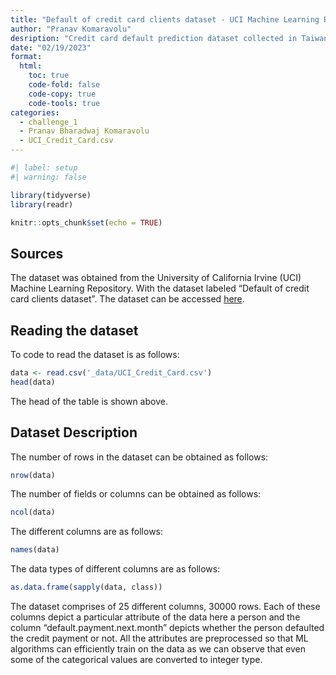 ```yaml
---
title: "Default of credit card clients dataset - UCI Machine Learning Repository"
author: "Pranav Komaravolu"
desription: "Credit card default prediction dataset collected in Taiwan"
date: "02/19/2023"
format:
  html:
    toc: true
    code-fold: false
    code-copy: true
    code-tools: true
categories:
  - challenge_1
  - Pranav Bharadwaj Komaravolu
  - UCI_Credit_Card.csv
---
```


```r
#| label: setup
#| warning: false

library(tidyverse)
library(readr)

knitr::opts_chunk$set(echo = TRUE)
```
<!--## Instructions

This document provides yaml header inforamtion you will need to replicate each week to submit your homework or other blog posts. Please observe the following conventions:

-   Save your own copy of this template as a blog post in the `posts` folder, naming it `FirstLast_hwX.qmd`
-   Edit the yaml header to change your author name - use the same name each week
-   include a *description* that is reader friendly
-   update the *category* list to indicate the type of submission, the data used, the main packages or techniques, your name, or any thing else to make your document easy to find
-   edit as a normal qmd/rmd file


```r
x <- c(2,3,4,5)
mean(x)
```
-->
## Sources
The dataset was obtained from the University of California Irvine (UCI) Machine Learning Repository. With the dataset labeled "Default of credit card clients dataset". The dataset can be accessed <a href="https://archive.ics.uci.edu/ml/datasets/default+of+credit+card+clients">here</a>.

## Reading the dataset
To code to read the dataset is as follows:
```r
data <- read.csv('_data/UCI_Credit_Card.csv')
head(data)
```
The head of the table is shown above.

## Dataset Description
The number of rows in the dataset can be obtained as follows:
```r
nrow(data)
```
The number of fields or columns can be obtained as follows:
```r
ncol(data)
```
The different columns are as follows:
```r
names(data)
```
The data types of different columns are as follows: 
```r
as.data.frame(sapply(data, class))
```
The dataset comprises of 25 different columns, 30000 rows. Each of these columns depict a particular attribute of the data here a person and the column "default.payment.next.month" depicts whether the person defaulted the credit payment or not. All the attributes are preprocessed so that ML algorithms can efficiently train on the data as we can observe that even some of the categorical values are converted to integer type.


<!--## Rendering your post

When you click the **Render** button a document will be generated that includes both content and the output of embedded code. 

:::{.callout-warning}
Be sure that you have moved your `*.qmd` file into the `posts` folder **BEFORE** you render it, so that all files are stored in the correct location.
:::

:::{.callout-important}
Only render a single file - don't try to render the whole website!
:::

:::{.callout-note}
## Pilot Student Blogs

We are piloting a workflow including individual student websites with direted and limited pull requests back to course blogs. Please let us know if you would like to participate.
:::

## Reading in data files

The easiest data source to use - at least initially - is to choose something easily accessible, either from our `_data` folder provided, or from an online source that is publicly available.

:::{.callout-tip}
## Using Other Data
If you would like to use a source that you have access to and it is small enough and you don't mind making it public, you can copy it into the `_data` file and include in your *commit* and *pull request*.
:::

:::{.callout-tip}
## Using Private Data

If you would like to use a proprietary source of data, that should be possible using the same process outlined above. There may initially be a few issues. We hope to have this feature working smoothly soon!
:::-->